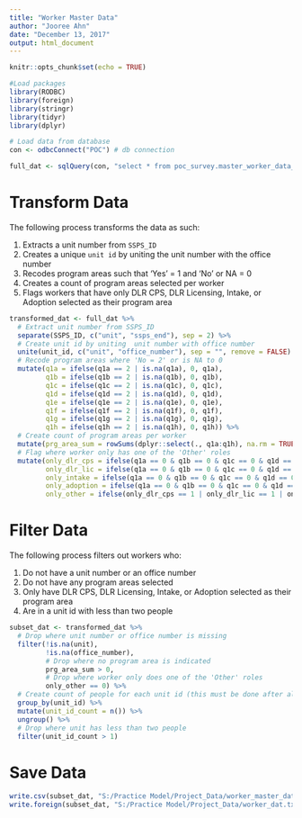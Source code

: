 ```yaml
---
title: "Worker Master Data"
author: "Jooree Ahn"
date: "December 13, 2017"
output: html_document
---
```


```r
knitr::opts_chunk$set(echo = TRUE)

#Load packages
library(RODBC)
library(foreign)
library(stringr)
library(tidyr)
library(dplyr)

# Load data from database
con <- odbcConnect("POC") # db connection

full_dat <- sqlQuery(con, "select * from poc_survey.master_worker_data_p1")
```

# Transform Data
The following process transforms the data as such:

1. Extracts a unit number from `SSPS_ID`
2. Creates a unique `unit id` by uniting the unit number with the office number
3. Recodes program areas such that 'Yes' = 1 and 'No' or NA = 0
4. Creates a count of program areas selected per worker
5. Flags workers that have only DLR CPS, DLR Licensing, Intake, or Adoption selected as their program area

```r
transformed_dat <- full_dat %>%
  # Extract unit number from SSPS_ID
  separate(SSPS_ID, c("unit", "ssps_end"), sep = 2) %>%
  # Create unit id by uniting  unit number with office number
  unite(unit_id, c("unit", "office_number"), sep = "", remove = FALSE) %>%
  # Recode program areas where 'No = 2' or is NA to 0
  mutate(q1a = ifelse(q1a == 2 | is.na(q1a), 0, q1a),
         q1b = ifelse(q1b == 2 | is.na(q1b), 0, q1b),
         q1c = ifelse(q1c == 2 | is.na(q1c), 0, q1c),
         q1d = ifelse(q1d == 2 | is.na(q1d), 0, q1d),
         q1e = ifelse(q1e == 2 | is.na(q1e), 0, q1e),
         q1f = ifelse(q1f == 2 | is.na(q1f), 0, q1f),
         q1g = ifelse(q1g == 2 | is.na(q1g), 0, q1g),
         q1h = ifelse(q1h == 2 | is.na(q1h), 0, q1h)) %>%
  # Create count of program areas per worker
  mutate(prg_area_sum = rowSums(dplyr::select(., q1a:q1h), na.rm = TRUE)) %>%
  # Flag where worker only has one of the 'Other' roles
  mutate(only_dlr_cps = ifelse(q1a == 0 & q1b == 0 & q1c == 0 & q1d == 0 & q1e == 1, 1, 0),
         only_dlr_lic = ifelse(q1a == 0 & q1b == 0 & q1c == 0 & q1d == 0 & q1f == 1, 1, 0),
         only_intake = ifelse(q1a == 0 & q1b == 0 & q1c == 0 & q1d == 0 & q1g == 1, 1, 0),
         only_adoption = ifelse(q1a == 0 & q1b == 0 & q1c == 0 & q1d == 0 & q1h == 1, 1, 0),
         only_other = ifelse(only_dlr_cps == 1 | only_dlr_lic == 1 | only_intake == 1 | only_adoption == 1, 1, 0))
```

# Filter Data
The following process filters out workers who:

1. Do not have a unit number or an office number
2. Do not have any program areas selected
3. Only have DLR CPS, DLR Licensing, Intake, or Adoption selected as their program area
4. Are in a unit id with less than two people

```r
subset_dat <- transformed_dat %>%
  # Drop where unit number or office number is missing
  filter(!is.na(unit),
         !is.na(office_number),
         # Drop where no program area is indicated
         prg_area_sum > 0,
         # Drop where worker only does one of the 'Other' roles
         only_other == 0) %>%
  # Create count of people for each unit id (this must be done after all other filters)
  group_by(unit_id) %>%
  mutate(unit_id_count = n()) %>%
  ungroup() %>%
  # Drop where unit has less than two people
  filter(unit_id_count > 1)
```

# Save Data
```r
write.csv(subset_dat, "S:/Practice Model/Project_Data/worker_master_dat.csv")
write.foreign(subset_dat, "S:/Practice Model/Project_Data/worker_dat.txt", "S:/Practice Model/Project_Data/worker_master_dat.sps",   package = "SPSS")
```

